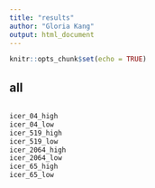 ```yaml
---
title: "results"
author: "Gloria Kang"
output: html_document
---
```


```r
knitr::opts_chunk$set(echo = TRUE)
```

## all
```r

```

```r
icer_04_high
icer_04_low
icer_519_high
icer_519_low
icer_2064_high
icer_2064_low
icer_65_high
icer_65_low
```

```r

```

